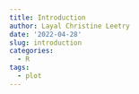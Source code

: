 ```yaml
---
title: Introduction
author: Layal Christine Leetry
date: '2022-04-28'
slug: introduction
categories:
  - R
tags:
  - plot
---
```

